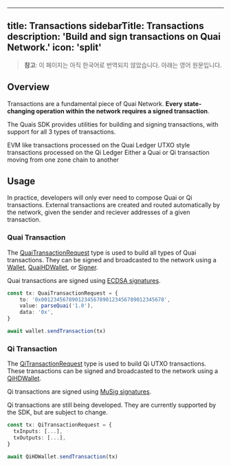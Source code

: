 <!-- AUTO-GENERATED-CONTENT:START (ENGLISH-COPY) -->
---
title: Transactions
sidebarTitle: Transactions
description: 'Build and sign transactions on Quai Network.'
icon: 'split'
---

> **참고**: 이 페이지는 아직 한국어로 번역되지 않았습니다. 아래는 영어 원문입니다.

## Overview

Transactions are a fundamental piece of Quai Network. **Every state-changing operation within the network requires a signed transaction**.

The Quais SDK provides utilities for building and signing transactions, with support for all 3 types of transactions.

<CardGroup cols={3}>
	<Card
		title='Quai Transactions'
		icon='arrow-right'
		href='/sdk/content/classes/QuaiTransaction'
	>
		EVM like transactions processed on the Quai Ledger
	</Card>
	<Card
		title='Qi Transactions'
		icon='arrow-left'
		href='/sdk/content/classes/QiTransaction'
	>
		UTXO style transactions processed on the Qi Ledger
	</Card>
	<Card
		title='External Transactions'
    href='/learn/advanced-introduction/interoperability/etxs'
		icon='right-left'
	>
		Either a Quai or Qi transaction moving from one zone chain to another
	</Card>
</CardGroup>

## Usage

In practice, developers will only ever need to compose Quai or Qi transactions. External transactions are created and routed automatically by the network, given the sender and reciever addresses of a given transaction.

### Quai Transaction

The [QuaiTransactionRequest](/ko/sdk/content/type-aliases/TransactionRequest) type is used to build all types of Quai transactions. They can be signed and broadcasted to the network using a [Wallet](/ko/sdk/content/classes/Wallet), [QuaiHDWallet](/ko/sdk/content/classes/QuaiHDWallet), or [Signer](/ko/sdk/content/classes/Signer).

Quai transactions are signed using [ECDSA signatures](https://en.wikipedia.org/wiki/Elliptic_Curve_Digital_Signature_Algorithm).

```ts
const tx: QuaiTransactionRequest = {
	to: '0x0012345678901234567890123456789012345678',
	value: parseQuai('1.0'),
	data: '0x',
}

await wallet.sendTransaction(tx)
```

### Qi Transaction

The [QiTransactionRequest](/ko/sdk/content/type-aliases/TransactionRequest) type is used to build Qi UTXO transactions. These transactions can be signed and broadcasted to the network using a [QiHDWallet](/ko/sdk/content/classes/QiHDWallet).

Qi transactions are signed using [MuSig signatures](https://bitcoinops.org/en/topics/musig/).

<Warning>
  Qi transactions are still being developed. They are currently supported by the SDK, but are subject to change.
</Warning>

```ts
const tx: QiTransactionRequest = {
  txInputs: [...],
  txOutputs: [...],
}

await QiHDWallet.sendTransaction(tx)
```
